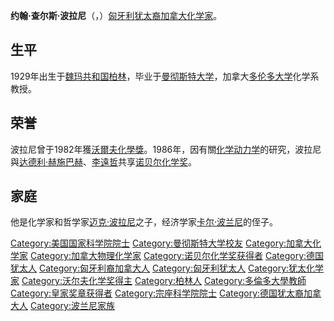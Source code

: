 {{Infobox Scientist
|name              = 约翰·查尔斯·波拉尼[[File:Nobel_prize_medal.svg|25px]]<br>John Charles Polanyi
|image             = John Polanyi 01.jpg
|image_size       = 250px
|caption           = 
|birth_date        = {{birth date and age|1929|1|23}} 
|birth_place       = [[魏玛共和国|魏玛共和国]][[柏林|柏林]]
|nationality       = {{CAN}}<br>{{HUN}}
|field             = [[化学|化学]]
|work_institutions = [[多伦多大学|多伦多大学]]
|alma_mater        = [[曼彻斯特大学|曼彻斯特大学]]
|doctoral_advisor  = 
|doctoral_students = 
|known_for         = [[化学动力学|化学动力学]]
|prizes            = 1977年{{tsl|en|Henry Marshall Tory Medal|亨利·马歇尔·托利奖章}}<br>1982年[[沃尔夫化学奖|沃尔夫化学奖]]<br>1986年[[诺贝尔化学奖|诺贝尔化学奖]]
}}

'''约翰·查尔斯·波拉尼'''（{{lang-en|'''John Charles Polanyi'''}}，{{bd|1929年|1月23日||}}）[[匈牙利人|匈牙利]][[犹太裔|犹太裔]][[加拿大|加拿大]][[化学家|化学家]]。

==生平==
1929年出生于[[魏玛共和国|魏玛共和国]][[柏林|柏林]]，毕业于[[曼彻斯特大学|曼彻斯特大学]]，加拿大[[多伦多大学|多伦多大学]]化学系教授。

== 荣誉 ==
波拉尼曾于1982年獲[[沃爾夫化學獎|沃爾夫化學獎]]。1986年，因有關[[化学动力学|化学动力学]]的研究，波拉尼與[[达德利·赫施巴赫|达德利·赫施巴赫]]、[[李遠哲|李遠哲]]共享[[诺贝尔化学奖|诺贝尔化学奖]]。

== 家庭 ==
他是化学家和哲学家[[迈克·波拉尼|迈克·波拉尼]]之子，经济学家[[卡尔·波兰尼|卡尔·波兰尼]]的侄子。

{{Chemist-stub}}
{{诺贝尔化学奖获得者}}
{{沃尔夫化学奖}}
{{皇家奖章获得者}}

{{Authority control}}
{{DEFAULTSORT:Polanyi, John C.}}
[[Category:美国国家科学院院士|Category:美国国家科学院院士]]
[[Category:曼彻斯特大学校友|Category:曼彻斯特大学校友]]
[[Category:加拿大化学家|Category:加拿大化学家]]
[[Category:加拿大物理化学家|Category:加拿大物理化学家]]
[[Category:诺贝尔化学奖获得者|Category:诺贝尔化学奖获得者]]
[[Category:德国犹太人|Category:德国犹太人]]
[[Category:匈牙利裔加拿大人|Category:匈牙利裔加拿大人]]
[[Category:匈牙利犹太人|Category:匈牙利犹太人]]
[[Category:犹太化学家|Category:犹太化学家]]
[[Category:沃尔夫化学奖得主|Category:沃尔夫化学奖得主]]
[[Category:柏林人|Category:柏林人]]
[[Category:多倫多大學教師|Category:多倫多大學教師]]
[[Category:皇家奖章获得者|Category:皇家奖章获得者]]
[[Category:宗座科学院院士|Category:宗座科学院院士]]
[[Category:德国犹太裔加拿大人|Category:德国犹太裔加拿大人]]
[[Category:波兰尼家族|Category:波兰尼家族]]
